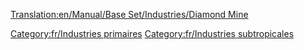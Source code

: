 [[Translation:en/Manual/Base Set/Industries/Diamond Mine]]

{{fr/Industries|image=en/Diamondmine.png
|nom=Mine de diamants
|climats=[[fr/Manual/Climat#subtropical|Subtropical]]
|accepte=Rien
|produit=[[fr/Manual/Base Set/Cargos/Diamant|Diamant]]
|notes=Absent des autres [[fr/Manual/Climat|climats]].
}}

[[Category:fr/Industries primaires]]
[[Category:fr/Industries subtropicales]]
